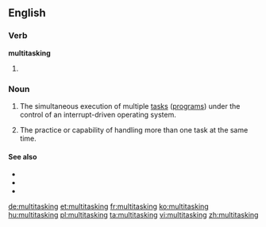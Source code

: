 ==English==

===Verb===
'''multitasking'''
# {{present participle of|multitask}}

===Noun===
{{en-noun|-}}

# {{context|computing}} The simultaneous execution of multiple [[task]]s ([[program]]s) under the control of an interrupt-driven operating system.
# {{buzzword|figuratively}} The practice or capability of handling more than one task at the same  time.

====See also====
* {{pedialite}}
* {{pedialite|Computer multitasking}}
* {{pedialite|Human multitasking}}

[[de:multitasking]]
[[et:multitasking]]
[[fr:multitasking]]
[[ko:multitasking]]
[[hu:multitasking]]
[[pl:multitasking]]
[[ta:multitasking]]
[[vi:multitasking]]
[[zh:multitasking]]